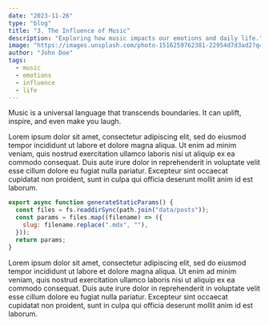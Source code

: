 ```yaml
---
date: "2023-11-26"
type: "blog"
title: "3. The Influence of Music"
description: "Exploring how music impacts our emotions and daily life."
image: "https://images.unsplash.com/photo-1516259762381-22954d7d3ad2?q=80&w=2689&auto=format&fit=crop&ixlib=rb-4.0.3&ixid=M3wxMjA3fDB8MHxwaG90by1wYWdlfHx8fGVufDB8fHx8fA%3D%3D"
author: "John Doe"
tags:
  - music
  - emotions
  - influence
  - life
---
```


Music is a universal language that transcends boundaries. It can uplift, inspire, and even make you laugh.

<YouTube videoId="dQw4w9WgXcQ" />

Lorem ipsum dolor sit amet, consectetur adipiscing elit, sed do eiusmod tempor incididunt ut labore et dolore magna aliqua. Ut enim ad minim veniam, quis nostrud exercitation ullamco laboris nisi ut aliquip ex ea commodo consequat. Duis aute irure dolor in reprehenderit in voluptate velit esse cillum dolore eu fugiat nulla pariatur. Excepteur sint occaecat cupidatat non proident, sunt in culpa qui officia deserunt mollit anim id est laborum.

```js
export async function generateStaticParams() {
  const files = fs.readdirSync(path.join("data/posts"));
  const params = files.map((filename) => ({
    slug: filename.replace(".mdx", ""),
  }));
  return params;
}
```

Lorem ipsum dolor sit amet, consectetur adipiscing elit, sed do eiusmod tempor incididunt ut labore et dolore magna aliqua. Ut enim ad minim veniam, quis nostrud exercitation ullamco laboris nisi ut aliquip ex ea commodo consequat. Duis aute irure dolor in reprehenderit in voluptate velit esse cillum dolore eu fugiat nulla pariatur. Excepteur sint occaecat cupidatat non proident, sunt in culpa qui officia deserunt mollit anim id est laborum.
